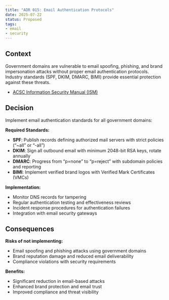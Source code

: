 ```yaml
---
title: "ADR 015: Email Authentication Protocols"
date: 2025-07-22
status: Proposed
tags:
- email
- security
---
```


## Context

Government domains are vulnerable to email spoofing, phishing, and brand impersonation attacks without proper email authentication protocols. Industry standards (SPF, DKIM, DMARC, BIMI) provide essential protection against these threats.

- [ACSC Information Security Manual (ISM)](https://www.cyber.gov.au/resources-business-and-government/essential-cyber-security/ism)

## Decision

Implement email authentication standards for all government domains:

**Required Standards:**

- **SPF**: Publish records defining authorized mail servers with strict policies ("~all" or "-all")
- **DKIM**: Sign all outbound email with minimum 2048-bit RSA keys, rotate annually
- **DMARC**: Progress from "p=none" to "p=reject" with subdomain policies and reporting
- **BIMI**: Implement verified brand logos with Verified Mark Certificates (VMCs)

**Implementation:**

- Monitor DNS records for tampering
- Regular authentication testing and effectiveness reviews
- Incident response procedures for authentication failures
- Integration with email security gateways

## Consequences

**Risks of not implementing:**

- Email spoofing and phishing attacks using government domains
- Brand reputation damage and reduced email deliverability
- Compliance violations with security requirements

**Benefits:**

- Significant reduction in email-based attacks
- Enhanced brand protection and email trust
- Improved compliance and threat visibility
